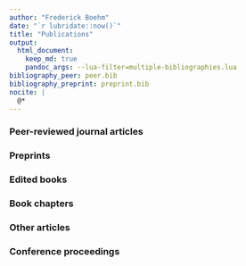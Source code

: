 ```yaml
--- 
author: "Frederick Boehm"
date: "`r lubridate::now()`" 
title: "Publications"
output:
  html_document:
    keep_md: true 
    pandoc_args: --lua-filter=multiple-bibliographies.lua
bibliography_peer: peer.bib
bibliography_preprint: preprint.bib
nocite: |
  @*
--- 
```



### Peer-reviewed journal articles

::: {#refs_peer}
:::


### Preprints

::: {#refs_preprint}
:::


### Edited books

::: {#refs_books}
:::


### Book chapters

::: {#refs_chapters}
:::


### Other articles

::: {#refs_other}
:::


### Conference proceedings

::: {#refs_proceedings}
:::



